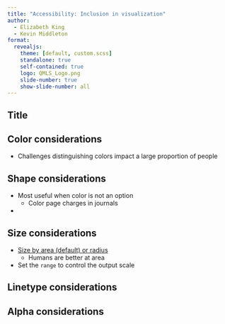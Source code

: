 ```yaml
---
title: "Accessibility: Inclusion in visualization"
author:
  - Elizabeth King
  - Kevin Middleton
format:
  revealjs:
    theme: [default, custom.scss]
    standalone: true
    self-contained: true
    logo: QMLS_Logo.png
    slide-number: true
    show-slide-number: all
---
```


## Title

## Color considerations

- Challenges distinguishing colors impact a large proportion of people

## Shape considerations

- Most useful when color is not an option
  - Color page charges in journals
- 

## Size considerations

- [Size by area (default) or radius](https://ggplot2-book.org/scale-other.html)
  - Humans are better at area
- Set the `range` to control the output scale

## Linetype considerations



## Alpha considerations

